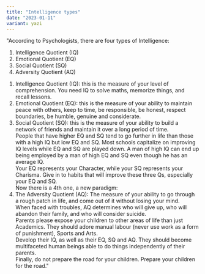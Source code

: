 ```yaml
---
title: "Intelligence types"
date: "2023-01-11"
variant: yazi
---
```


"According to Psychologists, there are four types of Intelligence:

1. Intelligence Quotient (IQ)
2. Emotional Quotient (EQ)
3. Social Quotient (SQ)
4. Adversity Quotient (AQ)

1) Intelligence Quotient (IQ): this is the measure of your level of comprehension. You need IQ to solve maths, memorize things, and recall lessons.
2) Emotional Quotient (EQ): this is the measure of your ability to maintain peace with others, keep to time, be responsible, be honest, respect boundaries, be humble, genuine and considerate.
3) Social Quotient (SQ): this is the measure of your ability to build a network of friends and maintain it over a long period of time.  
   People that have higher EQ and SQ tend to go further in life than those with a high IQ but low EQ and SQ. Most schools capitalize on improving IQ levels while EQ and SQ are played down.
   A man of high IQ can end up being employed by a man of high EQ and SQ even though he has an average IQ.  
   Your EQ represents your Character, while your SQ represents your Charisma. Give in to habits that will improve these three Qs, especially your EQ and SQ.  
   Now there is a 4th one, a new paradigm:
4) The Adversity Quotient (AQ): The measure of your ability to go through a rough patch in life, and come out of it without losing your mind.  
   When faced with troubles, AQ determines who will give up, who will abandon their family, and who will consider suicide.  
   Parents please expose your children to other areas of life than just Academics. They should adore manual labour (never use work as a form of punishment), Sports and Arts.  
   Develop their IQ, as well as their EQ, SQ and AQ. They should become multifaceted human beings able to do things independently of their parents.  
   Finally, do not prepare the road for your children. Prepare your children for the road."
